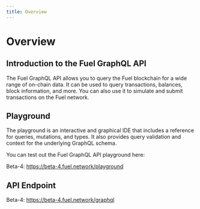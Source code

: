 ```yaml
---
title: Overview
---
```


# Overview

## Introduction to the Fuel GraphQL API

The Fuel GraphQL API allows you to query the Fuel blockchain for a wide range of on-chain data. It can be used to query transactions, balances, block information, and more. You can also use it to simulate and submit transactions on the Fuel network.

## Playground

The playground is an interactive and graphical IDE that includes a reference for queries, mutations, and types. It also provides query validation and context for the underlying GraphQL schema.

You can test out the Fuel GraphQL API playground here:

Beta-4:
https://beta-4.fuel.network/playground

## API Endpoint

Beta-4:
https://beta-4.fuel.network/graphql

